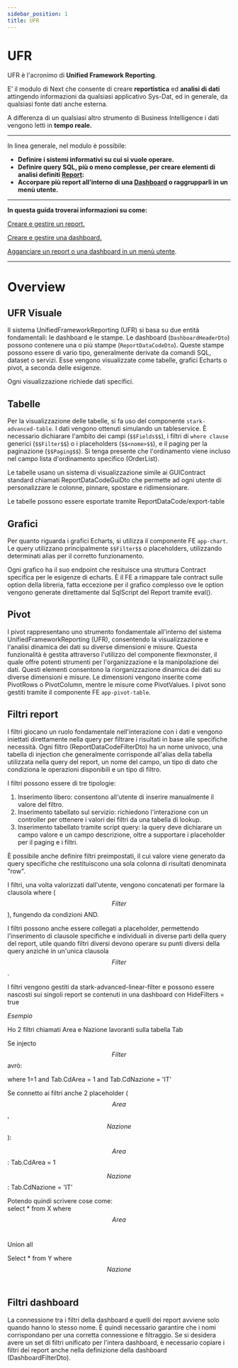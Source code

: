 ```yaml
---
sidebar_position: 1
title: UFR
---
```


# UFR 

UFR è l'acronimo di **Unified  Framework Reporting**.   

E’ il modulo di Next che consente di creare **reportistica** ed **analisi di dati** attingendo informazioni da qualsiasi applicativo Sys-Dat, ed in generale, 
da qualsiasi fonte dati anche esterna.  

A differenza di un qualsiasi altro strumento di Business Intelligence i dati vengono letti in **tempo reale.**  

---   

In linea generale, nel modulo è possibile:  
- **Definire i sistemi informativi su cui si vuole operare.** 
- **Definire query SQL, più o meno complesse, per creare elementi di analisi definiti [Report](Report/Gestione_Report):** 
- **Accorpare più report all’interno di una [Dashboard](Dashboard/Gestione_Dashboard) o raggrupparli in un menù utente.**  

 ---  
 
  **In questa guida troverai informazioni su come:**  
  
  [Creare e gestire un report.](Report/Gestione_Report) 
  
  [Creare e gestire una dashboard.](Dashboard/Gestione_Dashboard) 
  
  [Agganciare un report o una dashboard in un menù utente](Menu/Azioni).  


---

# Overview


## UFR Visuale
 
Il sistema UnifiedFrameworkReporting (UFR) si basa su due entità fondamentali: le dashboard e le stampe. Le dashboard (`DashboardHeaderDto`) possono contenere una o più stampe (`ReportDataCodeDto`). Queste stampe possono essere di vario tipo, generalmente derivate da comandi SQL, dataset o servizi. Esse vengono visualizzate come tabelle, grafici Echarts o pivot, a seconda delle esigenze. 

Ogni visualizzazione richiede dati specifici. 

## Tabelle

Per la visualizzazione delle tabelle, si fa uso del componente `stark-advanced-table`. I dati vengono ottenuti simulando un tableservice. È necessario dichiarare l'ambito dei campi (`$$Fields$$`), i filtri di `where clause` generici (`$$Filter$$`) o i placeholders (`$$<nome>$$`), e il paging per la paginazione (`$$Paging$$`). Si tenga presente che l'ordinamento viene incluso nel campo lista d'ordinamento specifico (OrderList). 

Le tabelle usano un sistema di visualizzazione simile ai GUIContract standard chiamati ReportDataCodeGuiDto che permette ad ogni utente di personalizzare le colonne, pinnare, spostare e ridimensionare. 

Le tabelle possono essere esportate tramite ReportDataCode/export-table 

## Grafici

Per quanto riguarda i grafici Echarts, si utilizza il componente FE `app-chart`. Le query utilizzano principalmente `$$Filter$$` o placeholders, utilizzando determinati alias per il corretto funzionamento. 

Ogni grafico ha il suo endpoint che resituisce una struttura Contract specifica per le esigenze di echarts. È il FE a rimappare tale contract sulle option della libreria, fatta eccezione per il grafico complesso ove le option vengono generate direttamente dal SqlScript del Report tramite eval(). 

## Pivot

I pivot rappresentano uno strumento fondamentale all'interno del sistema UnifiedFrameworkReporting (UFR), consentendo la visualizzazione e l'analisi dinamica dei dati su diverse dimensioni e misure. Questa funzionalità è gestita attraverso l'utilizzo del componente flexmonster, il quale offre potenti strumenti per l'organizzazione e la manipolazione dei dati. Questi elementi consentono la riorganizzazione dinamica dei dati su diverse dimensioni e misure. Le dimensioni vengono inserite come PivotRows o PivotColumn, mentre le misure come PivotValues. I pivot sono gestiti tramite il componente FE `app-pivot-table`. 

## Filtri report

I filtri giocano un ruolo fondamentale nell'interazione con i dati e vengono iniettati direttamente nella query per filtrare i risultati in base alle specifiche necessità. Ogni filtro (ReportDataCodeFilterDto) ha un nome univoco, una tabella di injection che generalmente corrisponde all'alias della tabella utilizzata nella query del report, un nome del campo, un tipo di dato che condiziona le operazioni disponibili e un tipo di filtro. 

I filtri possono essere di tre tipologie: 

1. Inserimento libero: consentono all'utente di inserire manualmente il valore del filtro. 
2. Inserimento tabellato sul servizio: richiedono l'interazione con un controller per ottenere i valori dei filtri da una tabella di lookup. 
3. Inserimento tabellato tramite script query: la query deve dichiarare un campo valore e un campo descrizione, oltre a supportare i placeholder per il paging e i filtri. 

È possibile anche definire filtri preimpostati, il cui valore viene generato da query specifiche che restituiscono una sola colonna di risultati denominata "row". 

I filtri, una volta valorizzati dall'utente, vengono concatenati per formare la clausola where ($$Filter$$), fungendo da condizioni AND. 

I filtri possono anche essere collegati a placeholder, permettendo l'inserimento di clausole specifiche e individuali in diverse parti della query del report, utile quando filtri diversi devono operare su punti diversi della query anziché in un'unica clausola $$Filter$$. 

I filtri vengono gestiti da stark-advanced-linear-filter e possono essere nascosti sui singoli report se contenuti in una dashboard con HideFilters = true 

*Esempio* 

Ho 2 filtri chiamati Area e Nazione lavoranti sulla tabella Tab 

Se injecto $$Filter$$ avrò: 

where 1=1 and Tab.CdArea = 1 and Tab.CdNazione = 'IT' 

Se connetto ai filtri anche 2 placeholder ($$Area$$, $$Nazione$$): 

$$Area$$: Tab.CdArea = 1 

$$Nazione$$: Tab.CdNazione = 'IT' 

Potendo quindi scrivere cose come: \
select \* from X where $$Area$$ 

Union all 

Select \* from Y where $$Nazione$$ 

## Filtri dashboard

La connessione tra i filtri della dashboard e quelli dei report avviene solo quando hanno lo stesso nome. È quindi necessario garantire che i nomi corrispondano per una corretta connessione e filtraggio. Se si desidera avere un set di filtri unificato per l'intera dashboard, è necessario copiare i filtri dei report anche nella definizione della dashboard (DashboardFilterDto). 
